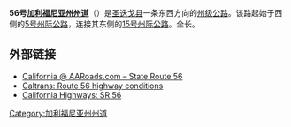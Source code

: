 '''56号[[加利福尼亚州州道|加利福尼亚州州道]]'''（{{lang-en|'''California State Route 56, SR 56'''}}）是[[圣迭戈县_(加利福尼亚州)|圣迭戈县]]一条东西方向的[[州级公路|州级公路]]。该路起始于西侧的[[5号州际公路加利福尼亚州段|5号州际公路]]，连接其东侧的[[15号州际公路加利福尼亚州段|15号州际公路]]。全长{{convert|9.210|mi|km}}。

== 外部链接 ==
*[http://www.aaroads.com/california/ca-056.html California @ AARoads.com – State Route 56]{{Wayback|url=http://www.aaroads.com/california/ca-056.html |date=20150519010129 }}
*[http://www.dot.ca.gov/hq/roadinfo/sr56 Caltrans: Route 56 highway conditions]{{Wayback|url=http://www.dot.ca.gov/hq/roadinfo/sr56 |date=20150108173517 }}
*[http://www.cahighways.org/049-056.html#056 California Highways: SR 56]{{Wayback|url=http://www.cahighways.org/049-056.html#056 |date=20150127093858 }}

{{圣迭戈县高速公路}}

[[Category:加利福尼亚州州道|Category:加利福尼亚州州道]]